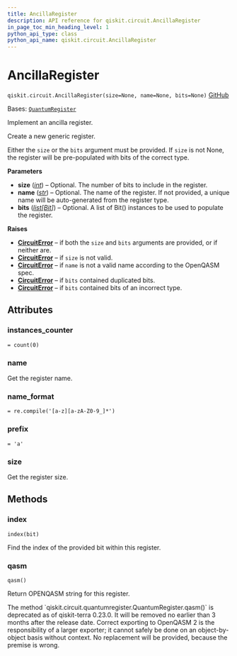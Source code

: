 ```yaml
---
title: AncillaRegister
description: API reference for qiskit.circuit.AncillaRegister
in_page_toc_min_heading_level: 1
python_api_type: class
python_api_name: qiskit.circuit.AncillaRegister
---
```


# AncillaRegister

<span id="qiskit.circuit.AncillaRegister" />

`qiskit.circuit.AncillaRegister(size=None, name=None, bits=None)` [GitHub](https://github.com/qiskit/qiskit/tree/stable/0.25/qiskit/circuit/quantumregister.py "view source code")

Bases: [`QuantumRegister`](qiskit.circuit.QuantumRegister "qiskit.circuit.quantumregister.QuantumRegister")

Implement an ancilla register.

Create a new generic register.

Either the `size` or the `bits` argument must be provided. If `size` is not None, the register will be pre-populated with bits of the correct type.

**Parameters**

*   **size** ([*int*](https://docs.python.org/3/library/functions.html#int "(in Python v3.12)")) – Optional. The number of bits to include in the register.
*   **name** ([*str*](https://docs.python.org/3/library/stdtypes.html#str "(in Python v3.12)")) – Optional. The name of the register. If not provided, a unique name will be auto-generated from the register type.
*   **bits** ([*list*](https://docs.python.org/3/library/stdtypes.html#list "(in Python v3.12)")*\[*[*Bit*](qiskit.circuit.Bit "qiskit.circuit.Bit")*]*) – Optional. A list of Bit() instances to be used to populate the register.

**Raises**

*   [**CircuitError**](circuit#qiskit.circuit.CircuitError "qiskit.circuit.CircuitError") – if both the `size` and `bits` arguments are provided, or if neither are.
*   [**CircuitError**](circuit#qiskit.circuit.CircuitError "qiskit.circuit.CircuitError") – if `size` is not valid.
*   [**CircuitError**](circuit#qiskit.circuit.CircuitError "qiskit.circuit.CircuitError") – if `name` is not a valid name according to the OpenQASM spec.
*   [**CircuitError**](circuit#qiskit.circuit.CircuitError "qiskit.circuit.CircuitError") – if `bits` contained duplicated bits.
*   [**CircuitError**](circuit#qiskit.circuit.CircuitError "qiskit.circuit.CircuitError") – if `bits` contained bits of an incorrect type.

## Attributes

<span id="qiskit.circuit.AncillaRegister.instances_counter" />

### instances\_counter

`= count(0)`

<span id="qiskit.circuit.AncillaRegister.name" />

### name

Get the register name.

<span id="qiskit.circuit.AncillaRegister.name_format" />

### name\_format

`= re.compile('[a-z][a-zA-Z0-9_]*')`

<span id="qiskit.circuit.AncillaRegister.prefix" />

### prefix

`= 'a'`

<span id="qiskit.circuit.AncillaRegister.size" />

### size

Get the register size.

## Methods

### index

<span id="qiskit.circuit.AncillaRegister.index" />

`index(bit)`

Find the index of the provided bit within this register.

### qasm

<span id="qiskit.circuit.AncillaRegister.qasm" />

`qasm()`

Return OPENQASM string for this register.

<Admonition title="Deprecated since version 0.23.0" type="danger">
  The method `qiskit.circuit.quantumregister.QuantumRegister.qasm()` is deprecated as of qiskit-terra 0.23.0. It will be removed no earlier than 3 months after the release date. Correct exporting to OpenQASM 2 is the responsibility of a larger exporter; it cannot safely be done on an object-by-object basis without context. No replacement will be provided, because the premise is wrong.
</Admonition>

